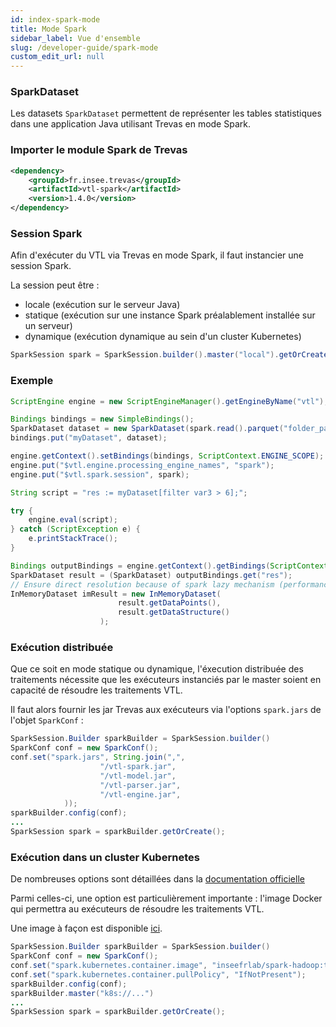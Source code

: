 ```yaml
---
id: index-spark-mode
title: Mode Spark
sidebar_label: Vue d'ensemble
slug: /developer-guide/spark-mode
custom_edit_url: null
---
```


### SparkDataset

Les datasets `SparkDataset` permettent de représenter les tables statistiques dans une application Java utilisant Trevas en mode Spark.

### Importer le module Spark de Trevas

```xml
<dependency>
    <groupId>fr.insee.trevas</groupId>
    <artifactId>vtl-spark</artifactId>
    <version>1.4.0</version>
</dependency>
```

### Session Spark

Afin d'exécuter du VTL via Trevas en mode Spark, il faut instancier une session Spark.

La session peut être :

- locale (exécution sur le serveur Java)
- statique (exécution sur une instance Spark préalablement installée sur un serveur)
- dynamique (exécution dynamique au sein d'un cluster Kubernetes)

```java
SparkSession spark = SparkSession.builder().master("local").getOrCreate();
```

### Exemple

```java
ScriptEngine engine = new ScriptEngineManager().getEngineByName("vtl");

Bindings bindings = new SimpleBindings();
SparkDataset dataset = new SparkDataset(spark.read().parquet("folder_path"));
bindings.put("myDataset", dataset);

engine.getContext().setBindings(bindings, ScriptContext.ENGINE_SCOPE);
engine.put("$vtl.engine.processing_engine_names", "spark");
engine.put("$vtl.spark.session", spark);

String script = "res := myDataset[filter var3 > 6];";

try {
    engine.eval(script);
} catch (ScriptException e) {
    e.printStackTrace();
}

Bindings outputBindings = engine.getContext().getBindings(ScriptContext.ENGINE_SCOPE);
SparkDataset result = (SparkDataset) outputBindings.get("res");
// Ensure direct resolution because of spark lazy mechanism (performance warning!)
InMemoryDataset imResult = new InMemoryDataset(
                        result.getDataPoints(),
                        result.getDataStructure()
                    );
```

### Exécution distribuée

Que ce soit en mode statique ou dynamique, l'éxecution distribuée des traitements nécessite que les exécuteurs instanciés par le master soient en capacité de résoudre les traitements VTL.

Il faut alors fournir les jar Trevas aux exécuteurs via l'options `spark.jars` de l'objet `SparkConf` :

```java
SparkSession.Builder sparkBuilder = SparkSession.builder()
SparkConf conf = new SparkConf();
conf.set("spark.jars", String.join(",",
                    "/vtl-spark.jar",
                    "/vtl-model.jar",
                    "/vtl-parser.jar",
                    "/vtl-engine.jar",
            ));
sparkBuilder.config(conf);
...
SparkSession spark = sparkBuilder.getOrCreate();
```

### Exécution dans un cluster Kubernetes

De nombreuses options sont détaillées dans la [documentation officielle](https://spark.apache.org/docs/latest/running-on-kubernetes.html#docker-images)

Parmi celles-ci, une option est particulièrement importante : l'image Docker qui permettra au exécuteurs de résoudre les traitements VTL.

Une image à façon est disponible [ici](https://github.com/InseeFrLab/Trevas-Spark-Hadoop).

```java
SparkSession.Builder sparkBuilder = SparkSession.builder()
SparkConf conf = new SparkConf();
conf.set("spark.kubernetes.container.image", "inseefrlab/spark-hadoop:trevas-0.4.7-spark-3.2.1-hadoop-3.3.1-postgresql-42.3.3-postgis-2021.1.0");
conf.set("spark.kubernetes.container.pullPolicy", "IfNotPresent");
sparkBuilder.config(conf);
sparkBuilder.master("k8s://...")
...
SparkSession spark = sparkBuilder.getOrCreate();
```

